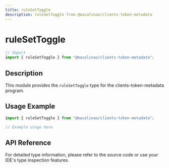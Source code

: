 ```yaml
---
title: ruleSetToggle
description: ruleSetToggle from @macalinao/clients-token-metadata
---
```


# ruleSetToggle

```typescript
// Import
import { ruleSetToggle } from "@macalinao/clients-token-metadata";
```

## Description

This module provides the `ruleSetToggle` type for the clients-token-metadata program.

## Usage Example

```typescript
import { ruleSetToggle } from "@macalinao/clients-token-metadata";

// Example usage here
```

## API Reference

For detailed type information, please refer to the source code or use your IDE's type inspection features.
